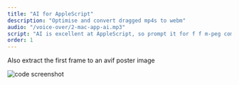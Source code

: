```yaml
---
title: "AI for AppleScript"
description: "Optimise and convert dragged mp4s to webm"
audio: "/voice-over/2-mac-app-ai.mp3"
script: "AI is excellent at AppleScript, so prompt it for f f m-peg commands to optimise and convert dragged mp4's to web-m, and extract the first frame as an avif poster image."
order: 1
---
```



Also extract the first frame to an avif poster image

<VideoPlayer
  classes="w-[559px] left-[617px] top-[-40px]"
  name="mac-app-chatgpt.optim"
/>

<Image
  src={screen}
  alt="code screenshot"
  class="rounded-xl absolute z-1 hover:z-10 w-[460px] left-[220px] top-[0px]"
/>